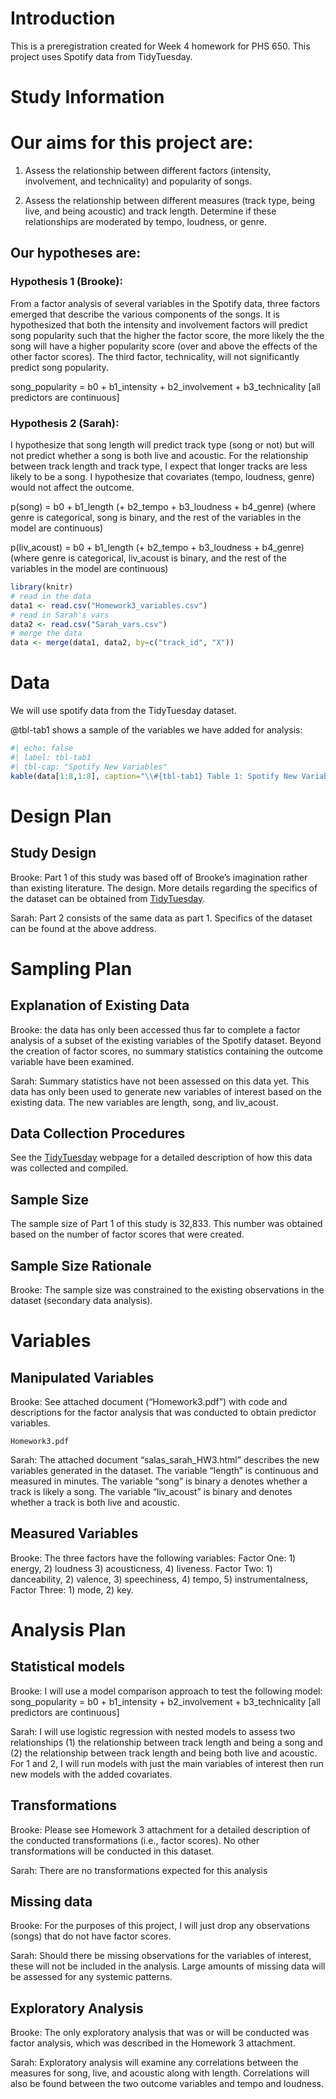 # Introduction

This is a preregistration created for Week 4 homework for PHS 650. This project uses Spotify data from TidyTuesday.

# Study Information

# Our aims for this project are:

1.  Assess the relationship between different factors (intensity, involvement, and technicality) and popularity of songs.

2.  Assess the relationship between different measures (track type, being live, and being acoustic) and track length. Determine if these relationships are moderated by tempo, loudness, or genre.

## Our hypotheses are:

### Hypothesis 1 (Brooke):

From a factor analysis of several variables in the Spotify data, three factors emerged that describe the various components of the songs. It is hypothesized that both the intensity and involvement factors will predict song popularity such that the higher the factor score, the more likely the the song will have a higher popularity score (over and above the effects of the other factor scores). The third factor, technicality, will not significantly predict song popularity.

song_popularity = b0 + b1_intensity + b2_involvement + b3_technicality \[all predictors are continuous\]

### Hypothesis 2 (Sarah):

I hypothesize that song length will predict track type (song or not) but will not predict whether a song is both live and acoustic. For the relationship between track length and track type, I expect that longer tracks are less likely to be a song. I hypothesize that covariates (tempo, loudness, genre) would not affect the outcome.

p(song) = b0 + b1_length (+ b2_tempo + b3_loudness + b4_genre) (where genre is categorical, song is binary, and the rest of the variables in the model are continuous)

p(liv_acoust) = b0 + b1_length (+ b2_tempo + b3_loudness + b4_genre) (where genre is categorical, liv_acoust is binary, and the rest of the variables in the model are continuous)

```r
library(knitr)
# read in the data
data1 <- read.csv("Homework3_variables.csv")
# read in Sarah's vars
data2 <- read.csv("Sarah_vars.csv")
# merge the data
data <- merge(data1, data2, by=c("track_id", "X"))
```

# Data

We will use spotify data from the TidyTuesday dataset.

@tbl-tab1 shows a sample of the variables we have added for analysis:

```r
#| echo: false
#| label: tbl-tab1
#| tbl-cap: "Spotify New Variables"
kable(data[1:8,1:8], caption="\\#{tbl-tab1} Table 1: Spotify New Variables")
```

# Design Plan

## Study Design

Brooke: Part 1 of this study was based off of Brooke's imagination rather than existing literature. The design. More details regarding the specifics of the dataset can be obtained from [TidyTuesday](https://github.com/rfordatascience/tidytuesday/blob/master/data/2020/2020-01-21/readme.md).

Sarah: Part 2 consists of the same data as part 1. Specifics of the dataset can be found at the above address.

# Sampling Plan

## Explanation of Existing Data

Brooke: the data has only been accessed thus far to complete a factor analysis of a subset of the existing variables of the Spotify dataset. Beyond the creation of factor scores, no summary statistics containing the outcome variable have been examined.

Sarah: Summary statistics have not been assessed on this data yet. This data has only been used to generate new variables of interest based on the existing data. The new variables are length, song, and liv_acoust.

## Data Collection Procedures

See the [TidyTuesday](https://github.com/rfordatascience/tidytuesday/blob/master/data/2020/2020-01-21/readme.md) webpage for a detailed description of how this data was collected and compiled.

## Sample Size

The sample size of Part 1 of this study is 32,833. This number was obtained based on the number of factor scores that were created.

## Sample Size Rationale

Brooke: The sample size was constrained to the existing observations in the dataset (secondary data analysis).

# Variables

## Manipulated Variables

Brooke: See attached document ("Homework3.pdf") with code and descriptions for the factor analysis that was conducted to obtain predictor variables.

```         
Homework3.pdf
```

Sarah: The attached document "salas_sarah_HW3.html" describes the new variables generated in the dataset. The variable "length" is continuous and measured in minutes. The variable "song" is binary a denotes whether a track is likely a song. The variable "liv_acoust" is binary and denotes whether a track is both live and acoustic.

## Measured Variables

Brooke: The three factors have the following variables: Factor One: 1) energy, 2) loudness 3) acousticness, 4) liveness. Factor Two: 1) danceability, 2) valence, 3) speechiness, 4) tempo, 5) instrumentalness, Factor Three: 1) mode, 2) key.

# Analysis Plan

## Statistical models

Brooke: I will use a model comparison approach to test the following model: song_popularity = b0 + b1_intensity + b2_involvement + b3_technicality \[all predictors are continuous\]

Sarah: I will use logistic regression with nested models to assess two relationships (1) the relationship between track length and being a song and (2) the relationship between track length and being both live and acoustic. For 1 and 2, I will run models with just the main variables of interest then run new models with the added covariates.

## Transformations

Brooke: Please see Homework 3 attachment for a detailed description of the conducted transformations (i.e., factor scores). No other transformations will be conducted in this dataset.

Sarah: There are no transformations expected for this analysis

## Missing data

Brooke: For the purposes of this project, I will just drop any observations (songs) that do not have factor scores.

Sarah: Should there be missing observations for the variables of interest, these will not be included in the analysis. Large amounts of missing data will be assessed for any systemic patterns.

## Exploratory Analysis

Brooke: The only exploratory analysis that was or will be conducted was factor analysis, which was described in the Homework 3 attachment.

Sarah: Exploratory analysis will examine any correlations between the measures for song, live, and acoustic along with length. Correlations will also be found between the two outcome variables and tempo and loudness.
